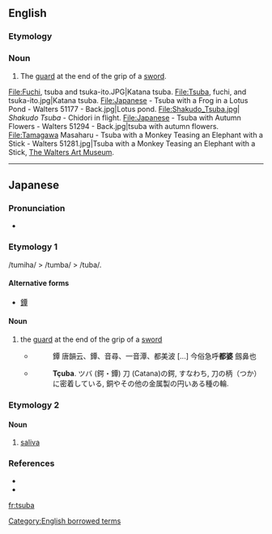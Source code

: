 ==English==

===Etymology===
{{etyl|ja}} {{term|鍔|lang=ja}}

===Noun===
{{en-noun}}

# The [[guard]] at the end of the grip of a [[sword]].

<gallery>
File:Fuchi, tsuba and tsuka-ito.JPG|Katana tsuba.
File:Tsuba, fuchi, and tsuka-ito.jpg|Katana tsuba.
File:Japanese - Tsuba with a Frog in a Lotus Pond - Walters 51177 - Back.jpg|Lotus pond.
File:Shakudo_Tsuba.jpg| ''Shakudo Tsuba'' - Chidori in flight.
File:Japanese - Tsuba with Autumn Flowers - Walters 51294 - Back.jpg|tsuba with autumn flowers.
File:Tamagawa Masaharu - Tsuba with a Monkey Teasing an Elephant with a Stick - Walters 51281.jpg|Tsuba with a Monkey Teasing an Elephant with a Stick, [[w:The Walters Art Museum|The Walters Art Museum]].
</gallery>

[[Category:English borrowed terms]]

----

==Japanese==

===Pronunciation===
* {{IPA|[tsuba]|lang=ja}}

===Etymology 1===
/tumiha/ > /tumba/ > /tuba/.

====Alternative forms====
* [[鐔]]

====Noun====
{{ja-noun|r|kanji=鍔|hira=つば}}

# the [[guard]] at the end of the grip of a [[sword]]
#* {{RQ:Wamyō Ruijushō|5|45}}
#*: 鐔 唐韻云、鐔、音尋、一音潭、都美波 [...] 今俗急呼'''都婆''' 劔鼻也
#* {{RQ:Nippo Jisho|620}}
#*: '''Tçuba'''. ツバ (鍔・鐔) 刀 (Catana)の鍔, すなわち, 刀の柄（つか）に密着している, 銅やその他の金属製の円いある種の輪.

===Etymology 2===

====Noun====
{{ja-noun|r|kanji=唾|hira=つば}}

# [[saliva]]

===References===
* {{R:Nippo Jisho}}
* {{R:Wamyō Ruijushō}}

[[fr:tsuba]]